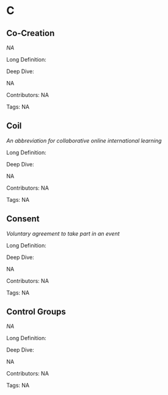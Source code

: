 #  C 
 
## Co-Creation

<dfn>NA</dfn>

Long Definition: 













Deep Dive:

NA

Contributors: NA

Tags: NA
 
## Coil

<dfn>An abbreviation for collaborative online international learning</dfn>

Long Definition: 













Deep Dive:

NA

Contributors: NA

Tags: NA
 
## Consent

<dfn>Voluntary agreement to take part in an event</dfn>

Long Definition: 













Deep Dive:

NA

Contributors: NA

Tags: NA
 
## Control Groups

<dfn>NA</dfn>

Long Definition: 













Deep Dive:

NA

Contributors: NA

Tags: NA
